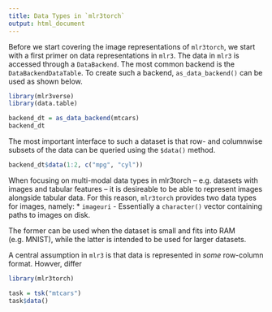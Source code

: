 ```yaml
---
title: Data Types in `mlr3torch`
output: html_document
---
```



Before we start covering the image representations of `mlr3torch`, we start with a first primer on data representations in `mlr3`.
The data in `mlr3` is accessed through a `DataBackend`.
The most common backend is the `DataBackendDataTable`.
To create such a backend, `as_data_backend()` can be used as shown below.

```r
library(mlr3verse)
library(data.table)

backend_dt = as_data_backend(mtcars)
backend_dt
```

The most important interface to such a dataset is that row- and columnwise subsets of the data can be queried using the `$data()` method.

```r
backend_dt$data(1:2, c("mpg", "cyl"))
```

When focusing on multi-modal data types in mlr3torch -- e.g. datasets with images and tabular features -- it is desireable to be able to represent images alongside tabular data.
For this reason, `mlr3torch` provides two data types for images, namely:
* `imageuri` - Essentially a `character()` vector containing paths to images on disk.

The former can be used when the dataset is small and fits into RAM (e.g. MNIST), while the latter is intended to be used for larger datasets.


A central assumption in `mlr3` is that data is represented in *some* row-column format.
Howver, differ

```r
library(mlr3torch)

task = tsk("mtcars")
task$data()
```



